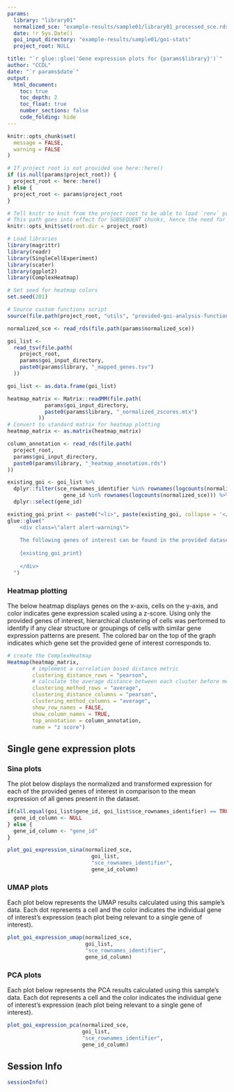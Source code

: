```yaml
---
params:
  library: "library01"
  normalized_sce: "example-results/sample01/library01_processed_sce.rds"
  date: !r Sys.Date()
  goi_input_directory: "example-results/sample01/goi-stats"
  project_root: NULL

title: "`r glue::glue('Gene expression plots for {params$library}')`"
author: "CCDL"
date: "`r params$date`"
output: 
  html_document:
    toc: true
    toc_depth: 2
    toc_float: true
    number_sections: false
    code_folding: hide
---
```


```r
knitr::opts_chunk$set(
  message = FALSE,
  warning = FALSE
)

# If project root is not provided use here::here() 
if (is.null(params$project_root)) {
  project_root <- here::here()
} else {
  project_root <- params$project_root
} 

# Tell knitr to knit from the project root to be able to load `renv` properly
# This path goes into effect for SUBSEQUENT chunks, hence the need for 2 chunks
knitr::opts_knit$set(root.dir = project_root)
```

```r
# Load libraries
library(magrittr)
library(readr)
library(SingleCellExperiment)
library(scater)
library(ggplot2)
library(ComplexHeatmap)

# Set seed for heatmap colors
set.seed(201)

# Source custom functions script
source(file.path(project_root, "utils", "provided-goi-analysis-functions.R"))
```

```r
normalized_sce <- read_rds(file.path(params$normalized_sce))

goi_list <-
  read_tsv(file.path(
    project_root,
    params$goi_input_directory,
    paste0(params$library, "_mapped_genes.tsv")
  ))

goi_list <- as.data.frame(goi_list)
```

```r
heatmap_matrix <- Matrix::readMM(file.path(
            params$goi_input_directory,
            paste0(params$library, "_normalized_zscores.mtx")
          ))
# Convert to standard matrix for heatmap plotting
heatmap_matrix <- as.matrix(heatmap_matrix)

column_annotation <- read_rds(file.path(
  project_root,
  params$goi_input_directory,
  paste0(params$library, "_heatmap_annotation.rds")
))
```

```r
existing_goi <- goi_list %>%
  dplyr::filter(sce_rownames_identifier %in% rownames(logcounts(normalized_sce)) | 
                  gene_id %in% rownames(logcounts(normalized_sce))) %>%
  dplyr::select(gene_id)

existing_goi_print <- paste0("<li>", paste(existing_goi, collapse = '</li><li>', "</li>"))
glue::glue("
    <div class=\"alert alert-warning\">
    
    The following genes of interest can be found in the provided dataset:
    
    {existing_goi_print}
    
    </div>
  ")
```

### Heatmap plotting

The below heatmap displays genes on the x-axis, cells on the y-axis, and color indicates gene expression scaled using a z-score. 
Using only the provided genes of interest, hierarchical clustering of cells was performed to identify if any clear structure or groupings of cells with similar gene expression patterns are present. 
The colored bar on the top of the graph indicates which gene set the provided gene of interest corresponds to. 

```r
# create the ComplexHeatmap
Heatmap(heatmap_matrix,
        # implement a correlation based distance metric
        clustering_distance_rows = "pearson",
        # calculate the average distance between each cluster before merging
        clustering_method_rows = "average",
        clustering_distance_columns = "pearson",
        clustering_method_columns = "average",
        show_row_names = FALSE,
        show_column_names = TRUE,
        top_annotation = column_annotation,
        name = "z score")
```

## Single gene expression plots

### Sina plots

The plot below displays the normalized and transformed expression for each of the provided
genes of interest in comparison to the mean expression of all genes present in the dataset. 

```r
if(all.equal(goi_list$gene_id, goi_list$sce_rownames_identifier) == TRUE) {
  gene_id_column <- NULL
} else {
  gene_id_column <- "gene_id"
}

plot_goi_expression_sina(normalized_sce,
                           goi_list,
                           "sce_rownames_identifier",
                           gene_id_column)
```

### UMAP plots

Each plot below represents the UMAP results calculated using this sample's data.
Each dot represents a cell and the color indicates the individual gene of interest's expression (each plot being relevant to a single gene of interest).

```r
plot_goi_expression_umap(normalized_sce,
                         goi_list,
                         "sce_rownames_identifier",
                         gene_id_column)
```

### PCA plots

Each plot below represents the PCA results calculated using this sample's data.
Each dot represents a cell and the color indicates the individual gene of interest's expression (each plot being relevant to a single gene of interest).

```r
plot_goi_expression_pca(normalized_sce,
                        goi_list,
                        "sce_rownames_identifier",
                        gene_id_column)
```

## Session Info

```r
sessionInfo()
```

